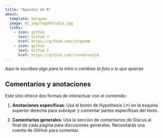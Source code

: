 ```yaml
---
title: "Apuntes de R"
about:
  template: marquee
  image: 01_img/logoRStudio.jpg
  links:
    - icon: github
      text: Github J
      href: https://github.com/jorgeemm
    - icon: github
      text: Github I
      href: https://github.com/irenebravojb
---
```



*Aquí te escribes algo para la intro o cambias la foto o lo que quieras*

::: info
## Comentarios y anotaciones

Este sitio ofrece dos formas de interactuar con el contenido:

1.  **Anotaciones específicas**: Usa el botón de Hypothesis (➚) en la esquina superior derecha para subrayar y comentar partes específicas del texto.

2.  **Comentarios generales**: Usa la sección de comentarios de Giscus al final de cada página para discusiones generales. Necesitarás una cuenta de GitHub para comentar.
:::
